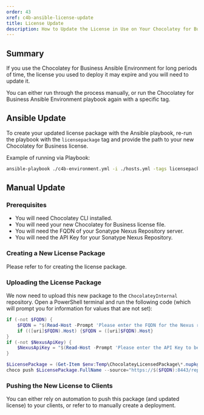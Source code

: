 ```yaml
---
order: 43
xref: c4b-ansible-license-update
title: License Update
description: How to Update the License in Use on Your Chocolatey for Business Ansible Environment
---
```


## Summary

If you use the Chocolatey for Business Ansible Environment for long periods of time, the license you used to deploy it may expire and you will need to update it.

You can either run through the process manually, or run the Chocolatey for Business Ansible Environment playbook again with a specific tag.

## Ansible Update

To create your updated license package with the Ansible playbook, re-run the playbook with the `licensepackage` tag and provide the path to your new Chocolatey for Business license.

Example of running via Playbook:

```sh
ansible-playbook ./c4b-environment.yml -i ./hosts.yml -tags licensepackage
```

## Manual Update
### Prerequisites

- You will need Chocolatey CLI installed.
- You will need your new Chocolatey for Business license file.
- You will need the FQDN of your Sonatype Nexus Repository server.
- You will need the API Key for your Sonatype Nexus Repository.

### Creating a New License Package

Please refer to <Xref title="the Chocolatey for Business Azure Environment documentation" value="c4b-azure-license-update" anchor="creating-a-new-license-package" /> for creating the license package.

### Uploading the License Package

We now need to upload this new package to the `ChocolateyInternal` repository. Open a PowerShell terminal and run the following code (which will prompt you for information for values that are not set):

```PowerShell
if (-not $FQDN) {
    $FQDN = "$(Read-Host -Prompt 'Please enter the FQDN for the Nexus repository')"
    if (([uri]$FQDN).Host) {$FQDN = ([uri]$FQDN).Host}
}
if (-not $NexusApiKey) {
    $NexusApiKey = "$(Read-Host -Prompt 'Please enter the API Key to be used to push Chocolatey packages to Nexus')"
}

$LicensePackage = (Get-Item $env:Temp\ChocolateyLicensedPackage\*.nupkg)[-1]
choco push $LicensePackage.FullName --source="https://$($FQDN):8443/repository/ChocolateyInternal/" --api-key="$NexusApiKey" --force
```

### Pushing the New License to Clients

You can either rely on automation to push this package (and updated license) to your clients, or refer to <Xref title="these documents" value="ccm-deployments" /> to manually create a deployment.